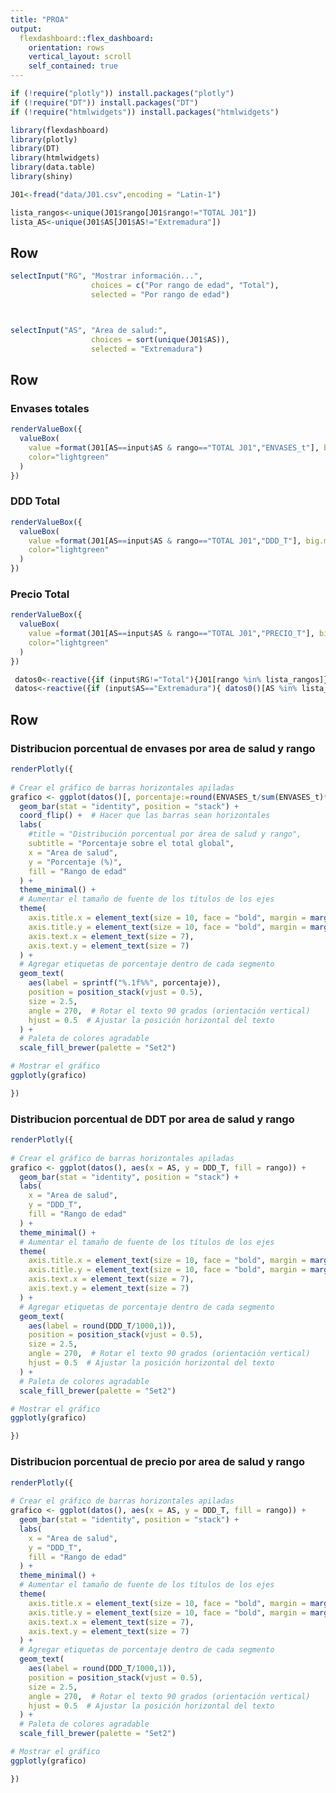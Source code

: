 ```yaml
---
title: "PROA"
output: 
  flexdashboard::flex_dashboard:
    orientation: rows
    vertical_layout: scroll
    self_contained: true 
---
```


```r
if (!require("plotly")) install.packages("plotly")
if (!require("DT")) install.packages("DT")
if (!require("htmlwidgets")) install.packages("htmlwidgets")

library(flexdashboard)
library(plotly)
library(DT)
library(htmlwidgets)
library(data.table)
library(shiny)

J01<-fread("data/J01.csv",encoding = "Latin-1")

lista_rangos<-unique(J01$rango[J01$rango!="TOTAL J01"])
lista_AS<-unique(J01$AS[J01$AS!="Extremadura"])
```

Row {data-height=100}
-----------------------------------------------------------------------

```r

selectInput("RG", "Mostrar información...",
                  choices = c("Por rango de edad", "Total"),
                  selected = "Por rango de edad")



selectInput("AS", "Area de salud:",
                  choices = sort(unique(J01$AS)),
                  selected = "Extremadura")


```



Row {data-height=100}
-----------------------------------------------------------------------
### Envases totales {text.size=50}
```r

renderValueBox({
  valueBox(
    value =format(J01[AS==input$AS & rango=="TOTAL J01","ENVASES_t"], big.mark = ".", decimal.mark = ","),
    color="lightgreen"
  )
})
```

### DDD Total
```r
renderValueBox({
  valueBox(
    value =format(J01[AS==input$AS & rango=="TOTAL J01","DDD_T"], big.mark = ".", decimal.mark = ","),
    color="lightgreen"
  )
})


```

### Precio Total
```r
renderValueBox({
  valueBox(
    value =format(J01[AS==input$AS & rango=="TOTAL J01","PRECIO_T"], big.mark = ".", decimal.mark = ","),
    color="lightgreen"
  )
})


```

```r
 datos0<-reactive({if (input$RG!="Total"){J01[rango %in% lista_rangos]} else {J01[rango=="TOTAL J01"]}})
 datos<-reactive({if (input$AS=="Extremadura"){ datos0()[AS %in% lista_AS]} else { datos0()[AS==input$AS]}})

```

Row {data-height=400}
-----------------------------------------------------------------------

### Distribucion porcentual de envases por area de salud y rango
```r

renderPlotly({
 
# Crear el gráfico de barras horizontales apiladas
grafico <- ggplot(datos()[, porcentaje:=round(ENVASES_t/sum(ENVASES_t)*100,1)], aes(x = AS, y = porcentaje, fill = rango)) +
  geom_bar(stat = "identity", position = "stack") +
  coord_flip() +  # Hacer que las barras sean horizontales
  labs(
    #title = "Distribución porcentual por área de salud y rango",
    subtitle = "Porcentaje sobre el total global",
    x = "Area de salud",
    y = "Porcentaje (%)",
    fill = "Rango de edad"
  ) +
  theme_minimal() +
  # Aumentar el tamaño de fuente de los títulos de los ejes
  theme(
    axis.title.x = element_text(size = 10, face = "bold", margin = margin(t = 10)),
    axis.title.y = element_text(size = 10, face = "bold", margin = margin(r = 10)),
    axis.text.x = element_text(size = 7),
    axis.text.y = element_text(size = 7)
  ) +
  # Agregar etiquetas de porcentaje dentro de cada segmento
  geom_text(
    aes(label = sprintf("%.1f%%", porcentaje)),
    position = position_stack(vjust = 0.5),
    size = 2.5,
    angle = 270,  # Rotar el texto 90 grados (orientación vertical)
    hjust = 0.5  # Ajustar la posición horizontal del texto
  ) +
  # Paleta de colores agradable
  scale_fill_brewer(palette = "Set2")

# Mostrar el gráfico
ggplotly(grafico)

})
```

### Distribucion porcentual de DDT por area de salud y rango
```r

renderPlotly({
 
# Crear el gráfico de barras horizontales apiladas
grafico <- ggplot(datos(), aes(x = AS, y = DDD_T, fill = rango)) +
  geom_bar(stat = "identity", position = "stack") +
  labs(
    x = "Area de salud",
    y = "DDD_T",
    fill = "Rango de edad"
  ) +
  theme_minimal() +
  # Aumentar el tamaño de fuente de los títulos de los ejes
  theme(
    axis.title.x = element_text(size = 10, face = "bold", margin = margin(t = 10)),
    axis.title.y = element_text(size = 10, face = "bold", margin = margin(r = 10)),
    axis.text.x = element_text(size = 7),
    axis.text.y = element_text(size = 7)
  ) +
  # Agregar etiquetas de porcentaje dentro de cada segmento
  geom_text(
    aes(label = round(DDD_T/1000,1)),
    position = position_stack(vjust = 0.5),
    size = 2.5,
    angle = 270,  # Rotar el texto 90 grados (orientación vertical)
    hjust = 0.5  # Ajustar la posición horizontal del texto
  ) +
  # Paleta de colores agradable
  scale_fill_brewer(palette = "Set2")

# Mostrar el gráfico
ggplotly(grafico)

})

```
### Distribucion porcentual de precio por area de salud y rango
```r
renderPlotly({
 
# Crear el gráfico de barras horizontales apiladas
grafico <- ggplot(datos(), aes(x = AS, y = DDD_T, fill = rango)) +
  geom_bar(stat = "identity", position = "stack") +
  labs(
    x = "Area de salud",
    y = "DDD_T",
    fill = "Rango de edad"
  ) +
  theme_minimal() +
  # Aumentar el tamaño de fuente de los títulos de los ejes
  theme(
    axis.title.x = element_text(size = 10, face = "bold", margin = margin(t = 10)),
    axis.title.y = element_text(size = 10, face = "bold", margin = margin(r = 10)),
    axis.text.x = element_text(size = 7),
    axis.text.y = element_text(size = 7)
  ) +
  # Agregar etiquetas de porcentaje dentro de cada segmento
  geom_text(
    aes(label = round(DDD_T/1000,1)),
    position = position_stack(vjust = 0.5),
    size = 2.5,
    angle = 270,  # Rotar el texto 90 grados (orientación vertical)
    hjust = 0.5  # Ajustar la posición horizontal del texto
  ) +
  # Paleta de colores agradable
  scale_fill_brewer(palette = "Set2")

# Mostrar el gráfico
ggplotly(grafico)

})
```
